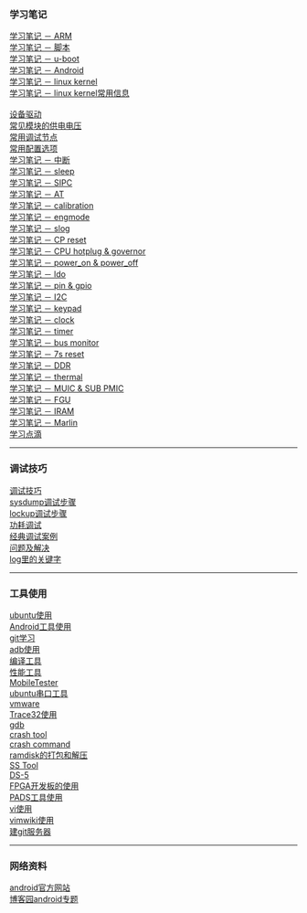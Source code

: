 === 学习笔记 ===
[[学习笔记 － ARM]]</BR>
[[学习笔记 － 脚本]]<BR>
[[学习笔记 － u-boot]]</BR>
[[学习笔记 － Android]]</BR>
[[学习笔记 － linux kernel]]</BR>
[[学习笔记 － linux kernel常用信息]]</BR>
</BR>
[[设备驱动]]</BR>
[[常见模块的供电电压]]</BR>
[[常用调试节点]]</BR>
[[常用配置选项]]</BR>
[[学习笔记 － 中断]]</BR>
[[学习笔记 － sleep]]</BR>
[[学习笔记 － SIPC]]</BR>
[[学习笔记 － AT]]<BR>
[[学习笔记 － calibration]]</BR>
[[学习笔记 － engmode]]</BR>
[[学习笔记 － slog]]</BR>
[[学习笔记 － CP reset]]</BR>
[[学习笔记 － CPU hotplug & governor]]</BR>
[[学习笔记 － power_on & power_off]]</BR>
[[学习笔记 － ldo]]</BR>
[[学习笔记 － pin & gpio]]</BR>
[[学习笔记 － I2C]]</BR>
[[学习笔记 － keypad]]</BR>
[[学习笔记 － clock]]</BR>
[[学习笔记 － timer]]</BR>
[[学习笔记 － bus monitor]]</BR>
[[学习笔记 － 7s reset]]</BR>
[[学习笔记 － DDR]]</BR>
[[学习笔记 － thermal]]</BR>
[[学习笔记 － MUIC & SUB PMIC]]</BR>
[[学习笔记 － FGU]]<BR>
[[学习笔记 － IRAM]]</BR>
[[学习笔记 － Marlin]]</BR>
[[学习点滴]]</BR>

----
=== 调试技巧 ===
[[调试技巧]]</BR>
[[sysdump调试步骤]]</BR>
[[lockup调试步骤]]</BR>
[[功耗调试]]<BR>
[[经典调试案例]]</BR>
[[问题及解决]]</BR>
[[log里的关键字]]<BR>


----
=== 工具使用 ===
[[ubuntu使用]]<BR>
[[Android工具使用]]<BR>
[[git学习]]</BR>
[[adb使用]]</BR>
[[编译工具]]<BR>
[[性能工具]]<BR>
[[MobileTester]]</BR>
[[ubuntu串口工具]]</BR>
[[vmware]]</BR>
[[Trace32使用]]</BR>
[[gdb]]<BR>
[[crash tool]]</BR>
[[crash command]]</BR>
[[ramdisk的打包和解压]]</BR>
[[SS Tool]]</BR>
[[DS-5]]</BR>
[[FPGA开发板的使用]]</BR>
[[PADS工具使用]]</BR>
[[vi使用]]<BR>
[[vimwiki使用]]</BR>
[[建git服务器]]</BR>

----
=== 网络资料 ===
[[http://developer.android.com/index.html|android官方网站]]</BR>
[[http://kb.cnblogs.com/zt/android/|博客园android专题]]</BR>

